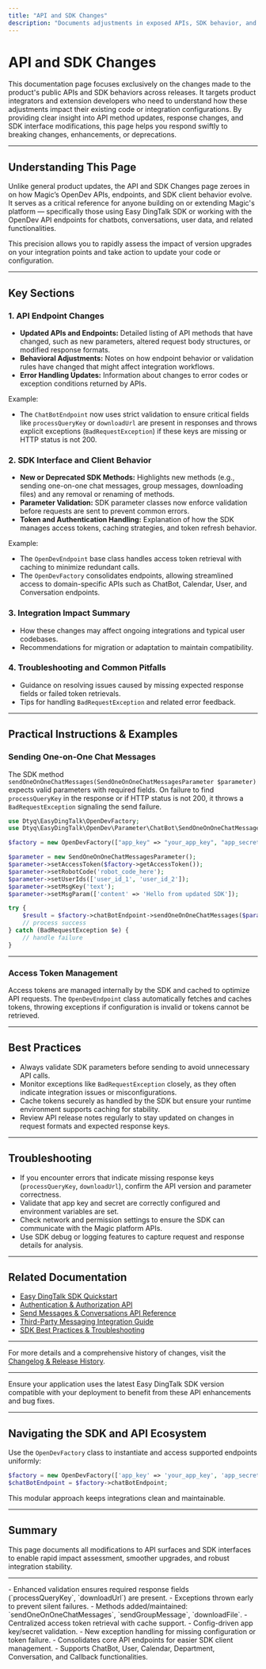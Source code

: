 ```yaml
---
title: "API and SDK Changes"
description: "Documents adjustments in exposed APIs, SDK behavior, and public integration interfaces across releases. This allows product integrators and extension developers to quickly assess required code or configuration changes."
---
```


# API and SDK Changes

This documentation page focuses exclusively on the changes made to the product's public APIs and SDK behaviors across releases. It targets product integrators and extension developers who need to understand how these adjustments impact their existing code or integration configurations. By providing clear insight into API method updates, response changes, and SDK interface modifications, this page helps you respond swiftly to breaking changes, enhancements, or deprecations.

---

## Understanding This Page

Unlike general product updates, the API and SDK Changes page zeroes in on how Magic’s OpenDev APIs, endpoints, and SDK client behavior evolve. It serves as a critical reference for anyone building on or extending Magic's platform — specifically those using Easy DingTalk SDK or working with the OpenDev API endpoints for chatbots, conversations, user data, and related functionalities.

This precision allows you to rapidly assess the impact of version upgrades on your integration points and take action to update your code or configuration.

---

## Key Sections

### 1. API Endpoint Changes

- **Updated APIs and Endpoints:** Detailed listing of API methods that have changed, such as new parameters, altered request body structures, or modified response formats.
- **Behavioral Adjustments:** Notes on how endpoint behavior or validation rules have changed that might affect integration workflows.
- **Error Handling Updates:** Information about changes to error codes or exception conditions returned by APIs.

Example:

- The `ChatBotEndpoint` now uses strict validation to ensure critical fields like `processQueryKey` or `downloadUrl` are present in responses and throws explicit exceptions (`BadRequestException`) if these keys are missing or HTTP status is not 200.

### 2. SDK Interface and Client Behavior

- **New or Deprecated SDK Methods:** Highlights new methods (e.g., sending one-on-one chat messages, group messages, downloading files) and any removal or renaming of methods.
- **Parameter Validation:** SDK parameter classes now enforce validation before requests are sent to prevent common errors.
- **Token and Authentication Handling:** Explanation of how the SDK manages access tokens, caching strategies, and token refresh behavior.

Example:

- The `OpenDevEndpoint` base class handles access token retrieval with caching to minimize redundant calls.
- The `OpenDevFactory` consolidates endpoints, allowing streamlined access to domain-specific APIs such as ChatBot, Calendar, User, and Conversation endpoints.

### 3. Integration Impact Summary

- How these changes may affect ongoing integrations and typical user codebases.
- Recommendations for migration or adaptation to maintain compatibility.

### 4. Troubleshooting and Common Pitfalls

- Guidance on resolving issues caused by missing expected response fields or failed token retrievals.
- Tips for handling `BadRequestException` and related error feedback.

---

## Practical Instructions & Examples

### Sending One-on-One Chat Messages

The SDK method `sendOneOnOneChatMessages(SendOneOnOneChatMessagesParameter $parameter)` expects valid parameters with required fields. On failure to find `processQueryKey` in the response or if HTTP status is not 200, it throws a `BadRequestException` signaling the send failure.

```php
use Dtyq\EasyDingTalk\OpenDevFactory;
use Dtyq\EasyDingTalk\OpenDev\Parameter\ChatBot\SendOneOnOneChatMessagesParameter;

$factory = new OpenDevFactory(["app_key" => "your_app_key", "app_secret" => "your_app_secret"]);

$parameter = new SendOneOnOneChatMessagesParameter();
$parameter->setAccessToken($factory->getAccessToken());
$parameter->setRobotCode('robot_code_here');
$parameter->setUserIds(['user_id_1', 'user_id_2']);
$parameter->setMsgKey('text');
$parameter->setMsgParam(['content' => 'Hello from updated SDK']);

try {
    $result = $factory->chatBotEndpoint->sendOneOnOneChatMessages($parameter);
    // process success
} catch (BadRequestException $e) {
    // handle failure
}
```

---

### Access Token Management

Access tokens are managed internally by the SDK and cached to optimize API requests. The `OpenDevEndpoint` class automatically fetches and caches tokens, throwing exceptions if configuration is invalid or tokens cannot be retrieved.

---

## Best Practices

- Always validate SDK parameters before sending to avoid unnecessary API calls.
- Monitor exceptions like `BadRequestException` closely, as they often indicate integration issues or misconfigurations.
- Cache tokens securely as handled by the SDK but ensure your runtime environment supports caching for stability.
- Review API release notes regularly to stay updated on changes in request formats and expected response keys.

---

## Troubleshooting

- If you encounter errors that indicate missing response keys (`processQueryKey`, `downloadUrl`), confirm the API version and parameter correctness.
- Validate that app key and secret are correctly configured and environment variables are set.
- Check network and permission settings to ensure the SDK can communicate with the Magic platform APIs.
- Use SDK debug or logging features to capture request and response details for analysis.

---

## Related Documentation

- [Easy DingTalk SDK Quickstart](https://docs.magic.com/sdks/usage-patterns/quickstart-examples)
- [Authentication & Authorization API](https://docs.magic.com/api-reference/auth-rate-limits/api-authentication)
- [Send Messages & Conversations API Reference](https://docs.magic.com/api-reference/im-conv-messaging/send-messages)
- [Third-Party Messaging Integration Guide](https://docs.magic.com/guides/advanced-customization-integration/third-party-messaging-integration)
- [SDK Best Practices & Troubleshooting](https://docs.magic.com/sdks/troubleshooting-bestpractices/sdk-best-practices)

---

For more details and a comprehensive history of changes, visit the [Changelog & Release History](https://docs.magic.com/changelog/release-history/complete-changelog).

---

<Check>
Ensure your application uses the latest Easy DingTalk SDK version compatible with your deployment to benefit from these API enhancements and bug fixes.
</Check>

---

## Navigating the SDK and API Ecosystem

Use the `OpenDevFactory` class to instantiate and access supported endpoints uniformly:

```php
$factory = new OpenDevFactory(['app_key' => 'your_app_key', 'app_secret' => 'your_app_secret']);
$chatBotEndpoint = $factory->chatBotEndpoint;
```

This modular approach keeps integrations clean and maintainable.

---

## Summary

This page documents all modifications to API surfaces and SDK interfaces to enable rapid impact assessment, smoother upgrades, and robust integration stability.

---

<AccordionGroup title="API and SDK Changes Details">
<Accordion title="ChatBotEndpoint Updates">
 - Enhanced validation ensures required response fields (`processQueryKey`, `downloadUrl`) are present.
 - Exceptions thrown early to prevent silent failures.
 - Methods added/maintained: `sendOneOnOneChatMessages`, `sendGroupMessage`, `downloadFile`.
</Accordion>
<Accordion title="OpenDevEndpoint Token Management">
 - Centralized access token retrieval with cache support.
 - Config-driven app key/secret validation.
 - New exception handling for missing configuration or token failure.
</Accordion>
<Accordion title="OpenDevFactory Endpoint Aggregation">
 - Consolidates core API endpoints for easier SDK client management.
 - Supports ChatBot, User, Calendar, Department, Conversation, and Callback functionalities.
</Accordion>
</AccordionGroup>